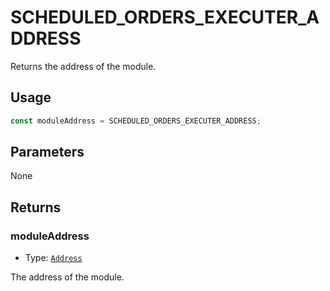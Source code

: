 # SCHEDULED_ORDERS_EXECUTER_ADDRESS

Returns the address of the module.

## Usage

```typescript copy
const moduleAddress = SCHEDULED_ORDERS_EXECUTER_ADDRESS;
```

## Parameters

None

## Returns

### moduleAddress

- Type: [`Address`](https://viem.sh/docs/glossary/types#address)

The address of the module.
